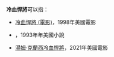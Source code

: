 '''冷血悍將'''可以指：
*[[冷血悍將_(電影)|冷血悍將 (電影)]]，1998年美國電影
*{{le|冷血悍將 (小說)|Without Remorse}}，1993年年美國小說
*[[湯姆·克蘭西冷血悍將|湯姆·克蘭西冷血悍將]]，2021年美國電影
{{disambig|Cat=四字作品消歧義}}